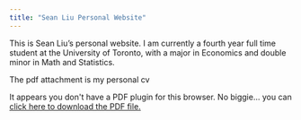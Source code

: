 ```yaml
---
title: "Sean Liu Personal Website"
---
```


This is Sean Liu's personal website. I am currently a fourth year full time student at the University of Toronto, with a major in Economics and double minor in Math and Statistics. 

The pdf attachment is my personal cv


```{=html}
<object data="Resume.pdf" type="application/pdf" width="100%" height="100%" style="min-height:100vh;">
    <p>It appears you don't have a PDF plugin for this browser.
    No biggie... you can <a href="Resume.pdf">click here to
    download the PDF file.</a></p>
</object>
```



